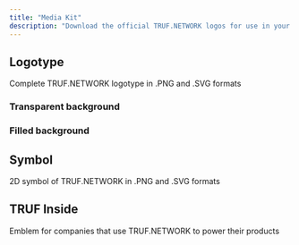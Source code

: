 ```yaml
---
title: "Media Kit"
description: "Download the official TRUF.NETWORK logos for use in your media and promotional materials"
---
```


## Logotype

Complete TRUF.NETWORK logotype in .PNG and .SVG formats

### Transparent background

<CardGroup cols={3}>
<Card title="SVG" href="https://mintlify.s3.us-west-1.amazonaws.com/trufnetwork/images/logos/truf-logo-dark-nobg.svg" img="/images/logos/truf-logo-dark-nobg.svg" />

<Card
	title="SVG"
	href="https://mintlify.s3.us-west-1.amazonaws.com/trufnetwork/images/logos/truf-logo-light-nobg.svg"
	img="/images/logos/truf-logo-light-nobg.svg"
/>

<Card
	title="SVG"
	href="https://mintlify.s3.us-west-1.amazonaws.com/trufnetwork/images/logos/truf-logo-light-nobg.svg"
	img="/images/logos/truf-logo-blue-nobg.svg"
/>

<Card
	title="PNG"
	href="https://mintlify.s3.us-west-1.amazonaws.com/trufnetwork/images/logos/truf-logo-dark-nobg.png"
	img="/images/logos/truf-logo-dark-nobg.png"
/>

<Card
	title="PNG"
	href="https://mintlify.s3.us-west-1.amazonaws.com/trufnetwork/images/logos/truf-logo-light-nobg.png"
	img="/images/logos/truf-logo-light-nobg.png"
/>

<Card
	title="PNG"
	href="https://mintlify.s3.us-west-1.amazonaws.com/trufnetwork/images/logos/truf-logo-blue-nobg.png"
	img="/images/logos/truf-logo-blue-nobg.png"
/>

</CardGroup>

### Filled background

<CardGroup cols={3}>
  <Card title="SVG" href="https://mintlify.s3.us-west-1.amazonaws.com/trufnetwork/images/logos/truf-logo-light-bg.svg" img="/images/logos/truf-logo-light-bg.svg" />

<Card
	title="SVG"
	href="https://mintlify.s3.us-west-1.amazonaws.com/trufnetwork/images/logos/truf-logo-dark-bg.svg"
	img="/images/logos/truf-logo-dark-bg.svg"
/>

<Card
	title="SVG"
	href="https://mintlify.s3.us-west-1.amazonaws.com/trufnetwork/images/logos/truf-logo-blue-bg.svg"
	img="/images/logos/truf-logo-blue-bg.svg"
/>

<Card
	title="PNG"
	href="https://mintlify.s3.us-west-1.amazonaws.com/trufnetwork/images/logos/truf-logo-light-bg.png"
	img="/images/logos/truf-logo-light-bg.png"
/>

<Card
	title="PNG"
	href="https://mintlify.s3.us-west-1.amazonaws.com/trufnetwork/images/logos/truf-logo-dark-bg.png"
	img="/images/logos/truf-logo-dark-bg.png"
/>

<Card
	title="PNG"
	href="https://mintlify.s3.us-west-1.amazonaws.com/trufnetwork/images/logos/truf-logo-blue-bg.png"
	img="/images/logos/truf-logo-blue-bg.png"
/>

</CardGroup>

## Symbol

2D symbol of TRUF.NETWORK in .PNG and .SVG formats

<CardGroup cols={3}>
  <Card title="SVG" href="https://mintlify.s3.us-west-1.amazonaws.com/trufnetwork/images/logos/truf-symbol-light.svg" img="/images/logos/truf-symbol-light.svg" />

<Card
	title="SVG"
	href="https://mintlify.s3.us-west-1.amazonaws.com/trufnetwork/images/logos/truf-symbol-dark.svg"
	img="/images/logos/truf-symbol-dark.svg"
/>

<Card
	title="SVG"
	href="https://mintlify.s3.us-west-1.amazonaws.com/trufnetwork/images/logos/truf-symbol-blue.svg"
	img="/images/logos/truf-symbol-blue.svg"
/>

<Card
	title="PNG"
	href="https://mintlify.s3.us-west-1.amazonaws.com/trufnetwork/images/logos/truf-symbol-light.png"
	img="/images/logos/truf-symbol-light.png"
/>

<Card
	title="PNG"
	href="https://mintlify.s3.us-west-1.amazonaws.com/trufnetwork/images/logos/truf-symbol-dark.png"
	img="/images/logos/truf-symbol-dark.png"
/>

<Card
	title="PNG"
	href="https://mintlify.s3.us-west-1.amazonaws.com/trufnetwork/images/logos/truf-symbol-blue.png"
	img="/images/logos/truf-symbol-blue.png"
/>

</CardGroup>

## TRUF Inside

Emblem for companies that use TRUF.NETWORK to power their products

<CardGroup cols={3}>
  <Card title="SVG" href="https://mintlify.s3.us-west-1.amazonaws.com/trufnetwork/images/logos/truf-inside-light-nobg.svg" img="/images/logos/truf-inside-light-nobg.svg" />

<Card
	title="SVG"
	href="https://mintlify.s3.us-west-1.amazonaws.com/trufnetwork/images/logos/truf-inside-dark-nobg.svg"
	img="/images/logos/truf-inside-dark-nobg.svg"
/>

<Card
	title="SVG"
	href="https://mintlify.s3.us-west-1.amazonaws.com/trufnetwork/images/logos/truf-inside-blue-nobg.svg"
	img="/images/logos/truf-inside-blue-nobg.svg"
/>

<Card
	title="PNG"
	href="https://mintlify.s3.us-west-1.amazonaws.com/trufnetwork/images/logos/truf-inside-light-nobg.png"
	img="/images/logos/truf-inside-light-nobg.png"
/>

<Card
	title="PNG"
	href="https://mintlify.s3.us-west-1.amazonaws.com/trufnetwork/images/logos/truf-inside-dark-nobg.png"
	img="/images/logos/truf-inside-dark-nobg.png"
/>

<Card
	title="PNG"
	href="https://mintlify.s3.us-west-1.amazonaws.com/trufnetwork/images/logos/truf-inside-blue-nobg.png"
	img="/images/logos/truf-inside-blue-nobg.png"
/>

</CardGroup>
